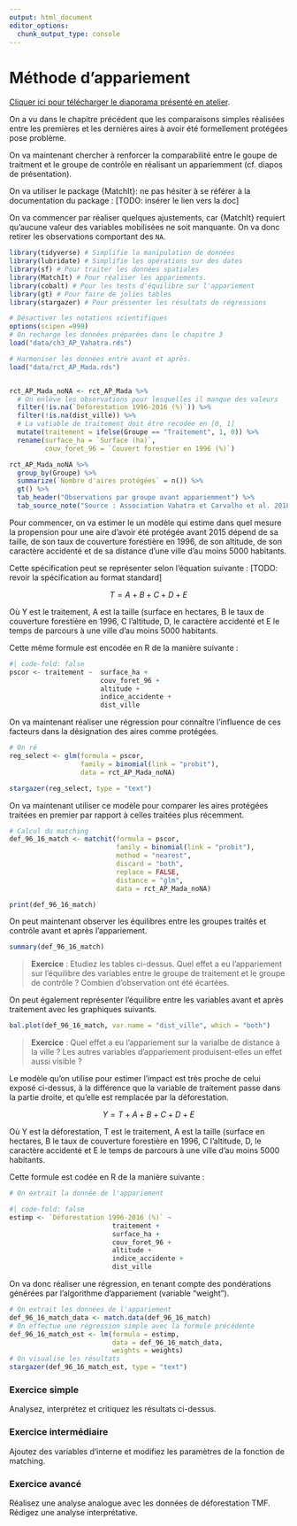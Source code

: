 ```yaml
---
output: html_document
editor_options: 
  chunk_output_type: console
---
```


# Méthode d'appariement

[Cliquer ici pour télécharger le diaporama présenté en atelier](https://github.com/fBedecarrats/conservation-deforestation-madagascar/raw/master/TVM_Matching.pdf).

On a vu dans le chapitre précédent que les comparaisons simples réalisées entre les premières et les dernières aires à avoir été formellement protégées pose problème.

On va maintenant chercher à renforcer la comparabilité entre le goupe de traitment et le groupe de contrôle en réalisant un appariemment (cf. diapos de présentation).

On va utiliser le package {MatchIt}: ne pas hésiter à se référer à la documentation du package : \[TODO: insérer le lien vers la doc\]

On va commencer par réaliser quelques ajustements, car {MatchIt} requiert qu'aucune valeur des variables mobilisées ne soit manquante. On va donc retirer les observations comportant des `NA`.

```r
library(tidyverse) # Simplifie la manipulation de données
library(lubridate) # Simplifie les opérations sur des dates
library(sf) # Pour traiter les données spatiales
library(MatchIt) # Pour réaliser les appariements.
library(cobalt) # Pour les tests d'équilibre sur l'appariement
library(gt) # Pour faire de jolies tables
library(stargazer) # Pour préssenter les résultats de régressions

# Désactiver les notations scientifiques
options(scipen =999)
# On recharge les données préparées dans le chapitre 3
load("data/ch3_AP_Vahatra.rds")

# Harmoniser les données entre avant et après.
load("data/rct_AP_Mada.rds")


rct_AP_Mada_noNA <- rct_AP_Mada %>%
  # On enlève les observations pour lesquelles il manque des valeurs
  filter(!is.na(`Déforestation 1996-2016 (%)`)) %>%
  filter(!is.na(dist_ville)) %>%
  # La vatiable de traitement doit être recodée en [0, 1]
  mutate(traitement = ifelse(Groupe == "Traitement", 1, 0)) %>%
  rename(surface_ha = `Surface (ha)`, 
         couv_foret_96 = `Couvert forestier en 1996 (%)`)

rct_AP_Mada_noNA %>%
  group_by(Groupe) %>%
  summarize(`Nombre d'aires protégées` = n()) %>%
  gt() %>%
  tab_header("Observations par groupe avant appariemment") %>%
  tab_source_note("Source : Association Vahatra et Carvalho et al. 2018")
```

Pour commencer, on va estimer le un modèle qui estime dans quel mesure la propension pour une aire d'avoir été protégée avant 2015 dépend de sa taille, de son taux de couverture forestière en 1996, de son altitude, de son caractère accidenté et de sa distance d'une ville d'au moins 5000 habitants.

Cette spécification peut se représenter selon l'équation suivante : \[TODO: revoir la spécification au format standard\]

$$
T = A + B + C + D + E  
$$

Où Y est le traitement, A est la taille (surface en hectares, B le taux de couverture forestière en 1996, C l'altitude, D, le caractère accidenté et E le temps de parcours à une ville d'au moins 5000 habitants.

Cette même formule est encodée en R de la manière suivante :

```r
#| code-fold: false
pscor <- traitement ~  surface_ha + 
                       couv_foret_96 + 
                       altitude +
                       indice_accidente + 
                       dist_ville
```

On va maintenant réaliser une régression pour connaître l'influence de ces facteurs dans la désignation des aires comme protégées.

```r
# On ré
reg_select <- glm(formula = pscor,
                  family = binomial(link = "probit"),
                  data = rct_AP_Mada_noNA)

stargazer(reg_select, type = "text")
```

On va maintenant utiliser ce modèle pour comparer les aires protégées traitées en premier par rapport à celles traitées plus récemment.

```r
# Calcul du matching
def_96_16_match <- matchit(formula = pscor,
                           family = binomial(link = "probit"),
                           method = "nearest",
                           discard = "both",
                           replace = FALSE,
                           distance = "glm",
                           data = rct_AP_Mada_noNA)

print(def_96_16_match)
```

On peut maintenant observer les équilibres entre les groupes traités et contrôle avant et après l'appariement.

```r
summary(def_96_16_match)
```

> **Exercice** : Etudiez les tables ci-dessus. Quel effet a eu l'appariement sur l'équilibre des variables entre le groupe de traitement et le groupe de contrôle ? Combien d'observation ont été écartées.

On peut également représenter l'équilibre entre les variables avant et après traitement avec les graphiques suivants.

```r
bal.plot(def_96_16_match, var.name = "dist_ville", which = "both")
```

> **Exercice** : Quel effet a eu l'appariement sur la varialbe de distance à la ville ? Les autres variables d'appariement produisent-elles un effet aussi visible ?

Le modèle qu'on utilise pour estimer l'impact est très proche de celui exposé ci-dessus, à la différence que la variable de traitement passe dans la partie droite, et qu'elle est remplacée par la déforestation.

$$
Y = T + A + B + C + D + E
$$

Où Y est la déforestation, T est le traitement, A est la taille (surface en hectares, B le taux de couverture forestière en 1996, C l'altitude, D, le caractère accidenté et E le temps de parcours à une ville d'au moins 5000 habitants.

Cette formule est codée en R de la manière suivante :

```r
# On extrait la donnée de l'appariement

#| code-fold: false
estimp <- `Déforestation 1996-2016 (%)` ~   
                          traitement +
                          surface_ha + 
                          couv_foret_96 + 
                          altitude +
                          indice_accidente + 
                          dist_ville
```

On va donc réaliser une régression, en tenant compte des pondérations générées par l'algorithme d'appariement (variable "weight").

```r
# On extrait les données de l'appariement
def_96_16_match_data <- match.data(def_96_16_match)
# On effectue une régression simple avec la formule précédente
def_96_16_match_est <- lm(formula = estimp,
                          data = def_96_16_match_data,
                          weights = weights)
# On visualise les résultats
stargazer(def_96_16_match_est, type = "text")
```

### Exercice simple

Analysez, interprétez et critiquez les résultats ci-dessus.

### Exercice intermédiaire

Ajoutez des variables d'interne et modifiez les paramètres de la fonction de matching.

### Exercice avancé

Réalisez une analyse analogue avec les données de déforestation TMF. Rédigez une analyse interprétative.

